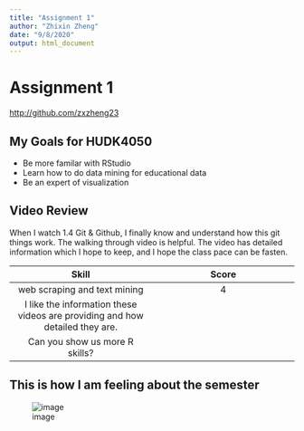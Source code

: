 ```yaml
---
title: "Assignment 1"
author: "Zhixin Zheng"
date: "9/8/2020"
output: html_document
---
```


# Assignment 1
<http://github.com/zxzheng23>


## My Goals for HUDK4050
* Be more familar with RStudio
* Learn how to do data mining for educational data
* Be an expert of visualization

## Video Review
When I watch 1.4 Git & Github, I finally know and understand how this git things work. The walking through video is helpful. The video has detailed information which I hope to keep, and I hope the class pace can be fasten. 

|Skill|Score|
|:---:|:---:|
|web scraping and text mining|4|
|I like the information these videos are providing and how detailed they are.|
|Can you show us more R skills?|

## This is how I am feeling about the semester
![image](IMG_7936.jpeg)

  